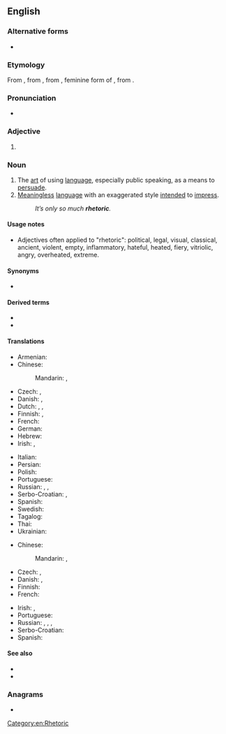 ==English==
{{wikipedia}}

===Alternative forms===
* {{l|en|rhetorick}} {{qualifier|obsolete}}

===Etymology===
From {{etyl|fro|en}} {{m|fro|rhetorique}}, from {{etyl|la|en}} {{m|la|rhētorica}}, from {{etyl|grc|en}} {{m|grc|ῥητορική}}, feminine form of {{m|grc|ῥητορικός||concerning public speech}}, from {{m|grc|ῥήτωρ||public speaker}}.

===Pronunciation===
* {{IPA|/ˈɹɛtəɹɪk/|lang=en}}

===Adjective===
{{en-adj|?}}

# {{synonym of|rhetorical|lang=en}}

===Noun===
{{en-noun|~}}

# The [[art]] of using [[language]], especially public speaking, as a means to [[persuade]].
# [[meaningless|Meaningless]] [[language]] with an exaggerated style [[intend]]ed to [[impress]].
#: ''It’s only so much '''rhetoric'''.''

====Usage notes====
* Adjectives often applied to "rhetoric": <!-- by kind or area of application -->political, legal, visual, classical, ancient, <!-- by quality -->violent, empty, inflammatory, hateful, heated, fiery, vitriolic, angry, overheated, extreme.

====Synonyms====
* {{l|en|wordcraft}}

====Derived terms====
* {{l|en|rhetorical}}
* {{l|en|rhetorician}}

====Translations====
{{trans-top|art of using language for persuasion}}
* Armenian: {{t|hy|հռետորաբանություն}}
* Chinese:
*: Mandarin: {{t+|cmn|修辭|sc=Hani}}, {{t+|cmn|修辞|tr=xiūcí|sc=Hani}}
* Czech: {{t|cs|řečnictví|n}}, {{t|cs|rétorika|f}}
* Danish: {{t|da|retorik}}, {{t|da|velformuleret}}
* Dutch: {{t|nl|redekunde|f}}, {{t+|nl|retorica|f}}, {{t+|nl|retoriek|f}}
* Finnish: {{t+|fi|puhetaito}}, {{t+|fi|retoriikka}}
* French: {{t+|fr|rhétorique|f}}
* German: {{t+|de|Rhetorik|f}}
* Hebrew: {{t+|he|רטוריקה|f}}
* Irish: {{t|ga|reitric|f}}, {{t|ga|roscaireacht|f}}
{{trans-mid}}
* Italian: {{t+|it|retorica|f}}
* Persian: {{t+|fa|بلاغت|sc=fa-Arab}}
* Polish: {{t+|pl|retoryka|f}}
* Portuguese: {{t+|pt|retórica|f}}
* Russian: {{t+|ru|красноре́чие|n}}, {{t+|ru|красноба́йство|n}}, {{t+|ru|рито́рика|f}}
* Serbo-Croatian: {{t+|sh|retòrika|f}}, {{t+|sh|gòvōrnīštvo|n}}
* Spanish: {{t+|es|retórica|f}}
* Swedish: {{t+|sv|retorik|c}}
* Tagalog: {{t|tl|sayusay}}
* Thai: {{t|th|วาทศิลป์}}
* Ukrainian: {{t|uk|рето́рика|f}}
{{trans-bottom}}

{{trans-top|meaningless language}}
* Chinese:
*: Mandarin: {{t+|cmn|強詞奪理|sc=Hani}}, {{t+|cmn|强词夺理|tr=qiángcíduólǐ|sc=Hani}}
* Czech: {{t|cs|rétorika|f}}, {{t|cs|floskule|f}}
* Danish: {{t|da|retorik}}, {{t|da|kancellistil}}
* Finnish: {{t+|fi|retoriikka}}
* French: {{t+|fr|rhétorique|f}}
{{trans-mid}}
* Irish: {{t|ga|reitric|f}}, {{t|ga|roscaireacht|f}}
* Portuguese: {{t+|pt|retórica|f}}
* Russian: {{t+|ru|пустосло́вие|n}}, {{t+|ru|фразёрство|n}}, {{t+|ru|словоблу́дие|n}}, {{t+|ru|пустозво́нство|n}}
* Serbo-Croatian: {{t+|sh|retòrika|f}}
* Spanish: {{t+|es|retórica|f}}
{{trans-bottom}}

====See also====
* {{l|en|preterition}} <!-- you don't speak of something but you evoke it under a negative way -->
* {{l|en|Appendix:Glossary of rhetoric}}

===Anagrams===
* {{anagrams|en|torchier}}

[[Category:en:Rhetoric]]